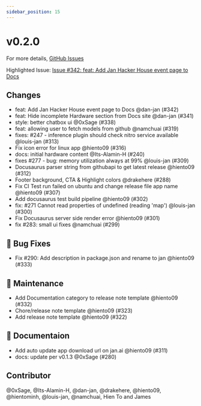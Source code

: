 ```yaml
---
sidebar_position: 15
---
```

# v0.2.0

For more details, [GitHub Issues](https://github.com/janhq/jan/releases/tag/v0.2.0)

Highlighted Issue:  [Issue #342: feat: Add Jan Hacker House event page to Docs](https://github.com/janhq/jan/pull/342)

## Changes

- feat: Add Jan Hacker House event page to Docs @dan-jan (#342)
- feat: Hide incomplete Hardware section from Docs site @dan-jan (#341)
- style: better chatbox ui @0xSage (#338)
- feat: allowing user to fetch models from github @namchuai (#319)
- fixes: #247 - inference plugin should check nitro service available @louis-jan (#313)
- Fix icon error for linux app @hiento09 (#316)
- docs: initial hardware content @Its-Alamin-H (#240)
- fixes #277 - bug: memory utilization always at 99% @louis-jan (#309)
- Docusaurus parser string from githubapi to get latest release @hiento09 (#312)
- Footer background, CTA \& Highlight colors @drakehere (#288)
- Fix CI Test run failed on ubuntu and change release file app name @hiento09 (#307)
- Add docusaurus test build pipeline @hiento09 (#302)
- fix: #271 Cannot read properties of undefined (reading 'map') @louis-jan (#300)
- Fix Docusaurus server side render error @hiento09 (#301)
- fix #283: small ui fixes @namchuai (#299)

## 🐛 Bug Fixes

- Fix #290: Add description in package.json and rename to jan @hiento09 (#333)

## 🧰 Maintenance

- Add Documentation category to release note template @hiento09 (#332)
- Chore/release note template @hiento09 (#323)
- Add release note template @hiento09 (#322)

## 📖 Documentaion

- Add auto update app download url on jan.ai @hiento09 (#311)
- docs: update per v0.1.3 @0xSage (#280)

## Contributor

@0xSage, @Its-Alamin-H, @dan-jan, @drakehere, @hiento09, @hientominh, @louis-jan, @namchuai, Hien To and James

